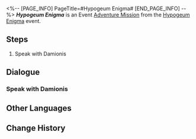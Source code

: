 <%-- [PAGE_INFO]
PageTitle=#Hypogeum Enigma#
[END_PAGE_INFO] --%>
{{Stub|Dialogue.}}
{{Mission Infobox
|id            = 8030101
|title         = 
|image         = <!--Mission Hypogeum Enigma.png-->
|type          = Adventure
|event_name    = Hypogeum Enigma
|chapter       = 
|requirements  = [[Trailblaze Mission]] ''[[Hero, Bear Thy Coreflame]]'' completed
|summary       = <!--official mission summary from Fate's Atlas-->
|characters    = Trailblazer
|startLocation = [[<!--starting world-->]] - [[<!--starting area-->]]
|world         = <!--starting world-->
|area          = <!--starting area-->
|prev          = 
|next          = Hypogeum Enigma: Deep Exploration
|rewards       = Credit*5,000
}}
'''''Hypogeum Enigma''''' is an Event [[Adventure Mission]] from the [[Hypogeum Enigma]] event.

==Steps==
# Speak with Damionis

<!--
==Gameplay Notes==

--><!--
==Trial Character==

-->
==Dialogue==
{{Stub Dialogue}}
===Speak with Damionis{{subst:void|<!--803010101-->}}===
{{Mission Description|type=adventure|location=<!--to be added-->|Damionis is always coming up with the wildest ideas, like flying beyond the sky or using a lens to observe changes in the Dawn Device... What will he come up with this time?}}
{{Dialogue Start}}
:{{tx}}
{{Dialogue End}}

==Other Languages==
{{Other Languages
|en   = Hypogeum Enigma
|zhs  = 地宫迷踪
|zht  = 地宮迷蹤
|ja   = 地下迷宮の謎
|ko   = 지하 궁전 수수께끼
|es   = Hipogeo misterioso
|fr   = Hypogée mystérieux
|ru   = Таинственный гипогей
|th   = เขาวงกตเร้นลับ
|vi   = Địa Cung Bí Ẩn
|de   = Mysteriöses Labyrinth
|id   = Misteri Hipogeum
|pt   = Enigma do Hipogeu
}}

==Change History==
{{Change History|3.0}}
